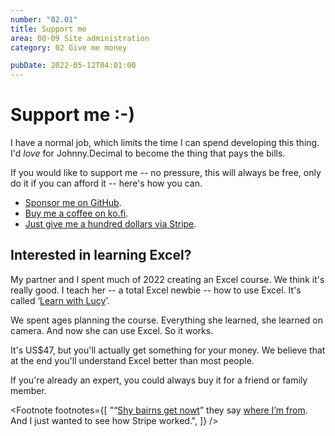 ```yaml
---
number: "02.01"
title: Support me
area: 00-09 Site administration
category: 02 Give me money

pubDate: 2022-05-12T04:01:00
---
```



# Support me :-)

I have a normal job, which limits the time I can spend developing this thing. I'd _love_ for Johnny.Decimal to become the thing that pays the bills.

If you would like to support me -- no pressure, this will always be free, only do it if you can afford it -- here's how you can.

- [Sponsor me on GitHub](https://github.com/sponsors/johnnydecimal).
- [Buy me a coffee on ko.fi](https://ko-fi.com/johnnydecimal).
- [Just give me a hundred dollars via Stripe](https://buy.stripe.com/bIY3dx4ph4BWedO000).<FootRef n={1} />

## Interested in learning Excel?

My partner and I spent much of 2022 creating an Excel course. We think it's really good. I teach her -- a total Excel newbie -- how to use Excel. It's called &lsquo;[Learn with Lucy](https://www.learnwithlucy.rocks/courses/excel)&rsquo;.

We spent ages planning the course. Everything she learned, she learned on camera. And now she can use Excel. So it works.

It's US$47, but you'll actually get something for your money. We believe that at the end you'll understand Excel better than most people.

If you're already an expert, you could always buy it for a friend or family member.

<Footnote
  footnotes={[
    "&ldquo;<a href='https://duckduckgo.com/?q=shy+bairns+get+nowt&t=osx&ia=definition'>Shy bairns get nowt</a>&rdquo; they say <a href='https://duckduckgo.com/?q=sunderland+uk&ia=web'>where I&rsquo;m from</a>. And I just wanted to see how Stripe worked.",
  ]}
/>
